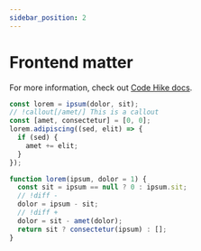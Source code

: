 ```yaml
---
sidebar_position: 2
---
```


# Frontend matter

For more information, check out [Code Hike docs](https://codehike.org/docs).

```js
const lorem = ipsum(dolor, sit);
// !callout[/amet/] This is a callout
const [amet, consectetur] = [0, 0];
lorem.adipiscing((sed, elit) => {
  if (sed) {
    amet += elit;
  }
});
```

```js
function lorem(ipsum, dolor = 1) {
  const sit = ipsum == null ? 0 : ipsum.sit;
  // !diff -
  dolor = ipsum - sit;
  // !diff +
  dolor = sit - amet(dolor);
  return sit ? consectetur(ipsum) : [];
}
```

